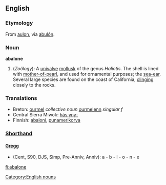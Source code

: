 {{Wikisource1911Enc|Abalone}}
==English==

===Etymology===
From {{Ohlo.}} [[aulon]], via {{Sp.}} [[abulón]].

===Noun===
'''abalone'''
# (''Zoölogy''): A [[univalve]] [[mollusk]] of the genus ''Haliotis''. The shell is lined with [[mother-of-pearl]], and used for ornamental purposes; the [[sea-ear]]. Several large species are found on the coast of California, [[clinging]] closely to the rocks.

===Translations===
*Breton: [[ourmel]] ''collective noun'' [[ourmelenn]] ''singular f''
*Central Sierra Miwok: [[hásˑyny-]]
*Finnish: [[abaloni]], [[punamerikorva]]

===[http://en.wikipedia.org/wiki/Shorthand Shorthand]===
====[http://en.wikipedia.org/wiki/Gregg_Shorthand Gregg]====
* (Cent, S90, DJS, Simp, Pre-Anniv, Anniv): a - b - l - o - n - e

[[Category:English nouns]]

[[fi:abalone]]